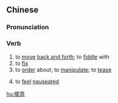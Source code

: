 {{also|摆弄}}
==Chinese==
{{zh-forms|s=摆弄}}

===Pronunciation===
{{zh-pron
|m=bǎinòng,tl=y
|c=baai2 lung6
|mn=pái-lōng
|cat=v
}}

===Verb===
{{zh-verb}}

# to [[move]] [[back and forth]]; to [[fiddle]] with
# to [[fix]]
# to [[order]] about; to [[manipulate]]; to [[tease]]
# {{lb|zh|colloquial}} to [[feel]] [[nauseated]]

[[hu:擺弄]]